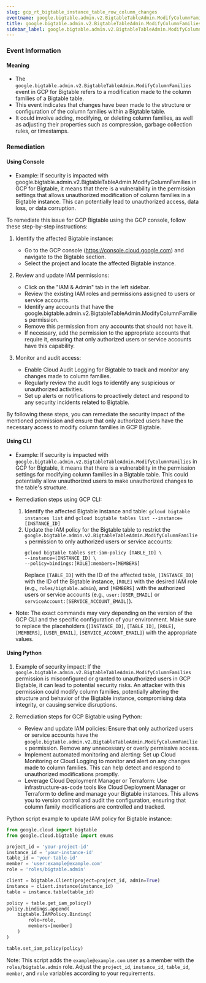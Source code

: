 ```yaml
--- 
slug: gcp_rt_bigtable_instance_table_row_column_changes
eventname: google.bigtable.admin.v2.BigtableTableAdmin.ModifyColumnFamilies
title: google.bigtable.admin.v2.BigtableTableAdmin.ModifyColumnFamilies
sidebar_label: google.bigtable.admin.v2.BigtableTableAdmin.ModifyColumnFamilies
---
```

                       
### Event Information

#### Meaning

- The `google.bigtable.admin.v2.BigtableTableAdmin.ModifyColumnFamilies` event in GCP for Bigtable refers to a modification made to the column families of a Bigtable table.
- This event indicates that changes have been made to the structure or configuration of the column families within a Bigtable table.
- It could involve adding, modifying, or deleting column families, as well as adjusting their properties such as compression, garbage collection rules, or timestamps.

### Remediation

#### Using Console

- Example: If security is impacted with google.bigtable.admin.v2.BigtableTableAdmin.ModifyColumnFamilies in GCP for Bigtable, it means that there is a vulnerability in the permission settings that allows unauthorized modification of column families in a Bigtable instance. This can potentially lead to unauthorized access, data loss, or data corruption.

To remediate this issue for GCP Bigtable using the GCP console, follow these step-by-step instructions:

1. Identify the affected Bigtable instance: 
   - Go to the GCP console (https://console.cloud.google.com) and navigate to the Bigtable section.
   - Select the project and locate the affected Bigtable instance.

2. Review and update IAM permissions:
   - Click on the "IAM & Admin" tab in the left sidebar.
   - Review the existing IAM roles and permissions assigned to users or service accounts.
   - Identify any accounts that have the google.bigtable.admin.v2.BigtableTableAdmin.ModifyColumnFamilies permission.
   - Remove this permission from any accounts that should not have it.
   - If necessary, add the permission to the appropriate accounts that require it, ensuring that only authorized users or service accounts have this capability.

3. Monitor and audit access:
   - Enable Cloud Audit Logging for Bigtable to track and monitor any changes made to column families.
   - Regularly review the audit logs to identify any suspicious or unauthorized activities.
   - Set up alerts or notifications to proactively detect and respond to any security incidents related to Bigtable.

By following these steps, you can remediate the security impact of the mentioned permission and ensure that only authorized users have the necessary access to modify column families in GCP Bigtable.

#### Using CLI

- Example: If security is impacted with `google.bigtable.admin.v2.BigtableTableAdmin.ModifyColumnFamilies` in GCP for Bigtable, it means that there is a vulnerability in the permission settings for modifying column families in a Bigtable table. This could potentially allow unauthorized users to make unauthorized changes to the table's structure.

- Remediation steps using GCP CLI:
  1. Identify the affected Bigtable instance and table: `gcloud bigtable instances list` and `gcloud bigtable tables list --instance=[INSTANCE_ID]`
  2. Update the IAM policy for the Bigtable table to restrict the `google.bigtable.admin.v2.BigtableTableAdmin.ModifyColumnFamilies` permission to only authorized users or service accounts: 
     ```
     gcloud bigtable tables set-iam-policy [TABLE_ID] \
     --instance=[INSTANCE_ID] \
     --policy=bindings:[ROLE]:members=[MEMBERS]
     ```
     Replace `[TABLE_ID]` with the ID of the affected table, `[INSTANCE_ID]` with the ID of the Bigtable instance, `[ROLE]` with the desired IAM role (e.g., `roles/bigtable.admin`), and `[MEMBERS]` with the authorized users or service accounts (e.g., `user:[USER_EMAIL]` or `serviceAccount:[SERVICE_ACCOUNT_EMAIL]`).

- Note: The exact commands may vary depending on the version of the GCP CLI and the specific configuration of your environment. Make sure to replace the placeholders (`[INSTANCE_ID]`, `[TABLE_ID]`, `[ROLE]`, `[MEMBERS]`, `[USER_EMAIL]`, `[SERVICE_ACCOUNT_EMAIL]`) with the appropriate values.

#### Using Python

1. Example of security impact: If the `google.bigtable.admin.v2.BigtableTableAdmin.ModifyColumnFamilies` permission is misconfigured or granted to unauthorized users in GCP Bigtable, it can lead to potential security risks. An attacker with this permission could modify column families, potentially altering the structure and behavior of the Bigtable instance, compromising data integrity, or causing service disruptions.

2. Remediation steps for GCP Bigtable using Python:
   - Review and update IAM policies: Ensure that only authorized users or service accounts have the `google.bigtable.admin.v2.BigtableTableAdmin.ModifyColumnFamilies` permission. Remove any unnecessary or overly permissive access.
   - Implement automated monitoring and alerting: Set up Cloud Monitoring or Cloud Logging to monitor and alert on any changes made to column families. This can help detect and respond to unauthorized modifications promptly.
   - Leverage Cloud Deployment Manager or Terraform: Use infrastructure-as-code tools like Cloud Deployment Manager or Terraform to define and manage your Bigtable instances. This allows you to version control and audit the configuration, ensuring that column family modifications are controlled and tracked.

Python script example to update IAM policy for Bigtable instance:
```python
from google.cloud import bigtable
from google.cloud.bigtable import enums

project_id = 'your-project-id'
instance_id = 'your-instance-id'
table_id = 'your-table-id'
member = 'user:example@example.com'
role = 'roles/bigtable.admin'

client = bigtable.Client(project=project_id, admin=True)
instance = client.instance(instance_id)
table = instance.table(table_id)

policy = table.get_iam_policy()
policy.bindings.append(
    bigtable.IAMPolicy.Binding(
        role=role,
        members=[member]
    )
)

table.set_iam_policy(policy)
```

Note: This script adds the `example@example.com` user as a member with the `roles/bigtable.admin` role. Adjust the `project_id`, `instance_id`, `table_id`, `member`, and `role` variables according to your requirements.



 